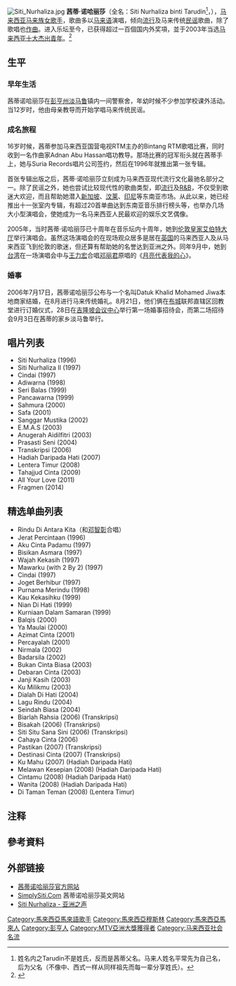 [[File:Siti_Nurhaliza.jpg|thumb]]
'''茜蒂·诺哈丽莎'''（全名：Siti Nurhaliza binti Tarudin<ref>姓名内之Tarudin不是姓氏，反而是茜蒂父名。马来人姓名平常先为自己名，后为父名（不像中、西式一样从同样祖先而每一辈分享姓氏）。</ref>，{{bd|1979年|1月11日}}），[[马来西亚|马来西亚]][[马来族|马来族]][[女歌手|女歌手]]，歌曲多以[[马来语|马来语]]演唱，倾向[[流行歌曲|流行]]及马来传统[[民间音乐|民谣]]歌曲，除了歌唱也[[作曲家|作曲]]。进入乐坛至今，已获得超过一百個国内外奖項，並于2003年当选[[马来西亚十大杰出青年|马来西亚十大杰出青年]]。<ref>{{cite web |title=Ten Outstanding Young Malaysian (TOYM) Honoree |url=http://toym.my/2017/toym-honorees/ |website=马来西亚十大杰出青年奖官方网站 |accessdate=2017-09-09 |archive-url=https://web.archive.org/web/20171218161133/http://toym.my/2017/toym-honorees/ |archive-date=2017-12-18 |dead-url=yes }}</ref>

==生平==
===早年生活===
茜蒂诺哈丽莎在[[彭亨州|彭亨州]][[淡马鲁|淡马鲁]]镇内一间警察舍，年幼时候不少参加学校课外活动。当12岁时，他由母亲教导而开始学唱马来传统民谣。
===成名旅程===
16岁时候，茜蒂参加马来西亚国营电视RTM主办的Bintang RTM歌唱比赛，同时收到一名作曲家Adnan Abu Hassan唱功教导。那场比赛的冠军衔头就在茜蒂手上，她与Suria Records唱片公司签约，然后在1996年就推出第一张专辑。

首张专辑出版之后，茜蒂·诺哈丽莎立刻成为马来西亚现代流行文化最驰名部分之一。除了民谣之外，她也尝试比较现代性的歌曲类型，即[[流行歌曲|流行]]及[[R&B|R&B]]，不仅受到歌迷大欢迎，而且帮助她潜入[[新加坡|新加坡]]、[[汶莱|汶莱]]、[[印尼|印尼]]等东南亚市场。从此以来，她已经推出十一张室内专辑，有超过20首单曲达到东南亚音乐排行榜头等，也举办几场大小型演唱会，使她成为一名马来西亚人民最欢迎的娱乐文艺偶像。

2005年，当时茜蒂·诺哈丽莎已十周年在音乐坛内十周年，她到[[伦敦|伦敦]][[皇家艾伯特大厅|皇家艾伯特大厅]]举行演唱会。虽然这场演唱会的在现场观众居多是居在[[英国|英国]]的马来西亚人及从马来西亚飞到伦敦的歌迷，但还算有帮助她的名誉达到亚洲之外。同年9月中，她到[[台湾|台湾]]在一场演唱会中与[[王力宏|王力宏]]合唱[[邓丽君|邓丽君]]原唱的《[[月亮代表我的心|月亮代表我的心]]》。

===婚事===
2006年7月17日，茜蒂诺哈丽莎公布与一个名叫Datuk Khalid Mohamed Jiwa本地商家结婚，在8月进行马来传统婚礼。8月21日，他们俩在[[布城|布城]]联邦直辖区回教堂进行订婚仪式，28日在[[吉隆坡会议中心|吉隆坡会议中心]]举行第一场婚事招待会，而第二场招待会9月3日在茜蒂的家乡淡马鲁举行。

==唱片列表==
*Siti Nurhaliza (1996)
*Siti Nurhaliza II (1997)
*Cindai (1997)
*Adiwarna (1998)
*Seri Balas (1999)
*Pancawarna (1999)
*Sahmura (2000)
*Safa (2001)
*Sanggar Mustika (2002)
*E.M.A.S (2003)
*Anugerah Aidilfitri (2003)
*Prasasti Seni (2004)
*Transkripsi (2006)
*Hadiah Daripada Hati (2007)
*Lentera Timur (2008)
*Tahajjud Cinta (2009)
*All Your Love (2011)
*Fragmen (2014)

==精选单曲列表==
* Rindu Di Antara Kita（和[[邓智彰|邓智彰]]合唱）
* Jerat Percintaan (1996)
* Aku Cinta Padamu (1997)
* Bisikan Asmara (1997)
* Wajah Kekasih (1997)
* Mawarku (with 2 By 2) (1997)
* Cindai (1997)
* Joget Berhibur (1997)
* Purnama Merindu (1998)
* Kau Kekasihku (1999)
* Nian Di Hati (1999)
* Kurniaan Dalam Samaran (1999)
* Balqis (2000)
* Ya Maulai (2000)
* Azimat Cinta (2001)
* Percayalah (2001)
* Nirmala (2002)
* Badarsila (2002)
* Bukan Cinta Biasa (2003)
* Debaran Cinta (2003)
* Janji Kasih (2003)
* Ku Milikmu (2003)
* Dialah Di Hati (2004)
* Lagu Rindu (2004)
* Seindah Biasa (2004)
* Biarlah Rahsia (2006) (Transkripsi)
* Bisakah (2006) (Transkripsi)
* Siti Situ Sana Sini (2006) (Transkripsi)
* Cahaya Cinta (2006)
* Pastikan (2007) (Transkripsi)
* Destinasi Cinta (2007) (Transkripsi)
* Ku Mahu (2007) (Hadiah Daripada Hati)
* Melawan Kesepian (2008) (Hadiah Daripada Hati)
* Cintamu (2008) (Hadiah Daripada Hati)
* Wanita (2008) (Hadiah Daripada Hati)
* Di Taman Teman (2008) (Lentera Timur)

==注释==
<small><references/></small>

==參考資料==
{{Portal box|马来西亚|人物}}
{{reflist|2}}

==外部链接==
*[https://web.archive.org/web/20081216160158/http://sitizone.com/ 茜蒂诺哈丽莎官方网站] {{ms icon}}
*[http://simplysiti.com SimplySiti.Com] {{Wayback|url=http://simplysiti.com/ |date=20210123203925 }} 茜蒂诺哈丽莎英文网站 {{en icon}}
*[https://web.archive.org/web/20160327015826/http://sitinurhaliza-svoa.com/ Siti Nurhaliza - 亚洲之声]

{{Authority control}}
{{DEFAULTSORT:Siti Nurhaliza}}
[[Category:馬來西亞馬來語歌手|Category:馬來西亞馬來語歌手]]
[[Category:馬來西亞穆斯林|Category:馬來西亞穆斯林]]
[[Category:馬來西亞馬來人|Category:馬來西亞馬來人]]
[[Category:彭亨人|Category:彭亨人]]
[[Category:MTV亞洲大獎獲得者|Category:MTV亞洲大獎獲得者]]
[[Category:马来西亚社会名流|Category:马来西亚社会名流]]
